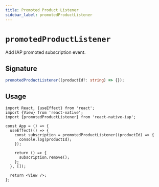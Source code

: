 ```yaml
---
title: Promoted Product Listener
sidebar_label: promotedProductListener
---
```



<AdFitTopFixed />

# `promotedProductListener`

Add IAP promoted subscription event.

## Signature

```ts
promotedProductListener((productId?: string) => {});
```

## Usage

```tsx
import React, {useEffect} from 'react';
import {View} from 'react-native';
import {promotedProductListener} from 'react-native-iap';

const App = () => {
  useEffect(() => {
    const subscription = promotedProductListener((productId) => {
      console.log(productId);
    });

    return () => {
      subscription.remove();
    };
  }, []);

  return <View />;
};
```

